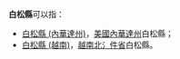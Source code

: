'''白松縣'''可以指：
*[[白松縣_(內華達州)|白松縣 (內華達州)]]，[[美國|美國]][[內華達州|內華達州]]白松縣；
*[[白松縣_(越南)|白松縣 (越南)]]，[[越南|越南]][[北𣴓省|北氵件省]]白松縣。
{{disambig|B白松縣|Cat=三字县名消歧义}}